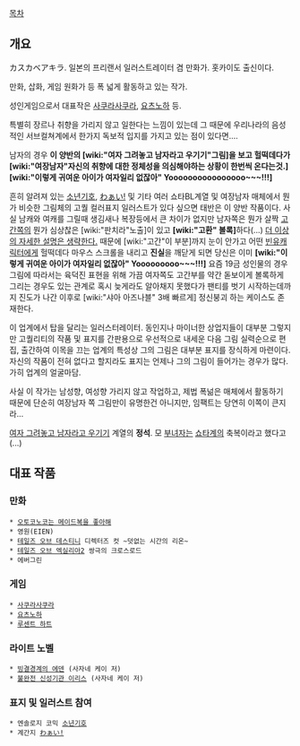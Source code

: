 [[목차]]

== 개요 ==
カスカベアキラ. 일본의 프리랜서 일러스트레이터 겸 만화가. 홋카이도 출신이다.

만화, 삽화, 게임 원화가 등 폭 넓게 활동하고 있는 작가.

성인게임으로서 대표작은 [[사쿠라사쿠라]], [[요츠노하]] 등.

특별히 장르나 취향을 가리지 않고 일한다는 느낌이 있는데 그 때문에 우리나라의 음성적인 서브컬쳐계에서 한가지 독보적 입지를 가지고 있는 점이 있다면....


남자의 경우 '''이 양반의 [wiki:"여자 그려놓고 남자라고 우기기"그림]을 보고 헐떡데다가 [wiki:"여장남자"자신의 취향에 대한 정체성을 의심해야하는 상황이 한번씩 온다는것.]'''
'''[wiki:"이렇게 귀여운 아이가 여자일리 없잖아" Yoooooooooooooooo~~~!!!]'''

흔히 알려져 있는 [[소년기호]], [[わぁい!]] 및 기타 여러 쇼타BL계열 및 여장남자 매체에서 뭔가 비슷한 그림체의 고퀄 컬러표지 일러스트가 있다 싶으면 태반은 이 양반 작품이다. 사실 남캐와 여캐를 그릴때 생김새나 복장등에서 큰 차이가 없지만 남자쪽은 뭔가 살짝 [[고간]]쪽의 뭔가 심상찮은 [wiki:"판치라"노출]이 있고 '''[wiki:"고환" 볼록]'''하다(...) [[더 이상의 자세한 설명은 생략한다.]] 
때문에 [wiki:"고간"이 부분]까지 눈이 안가고 어떤 [[빈유]]캐릭터에게 헐떡데다 마우스 스크롤을 내리고 '''진실'''을 깨닫게 되면 당신은 이미 '''[wiki:"이렇게 귀여운 아이가 여자일리 없잖아" Yooooooooo~~~!!!]''' 
요즘 19금 성인물의 경우 그림에 따라서는 육덕진 표현을 위해 가끔 여자쪽도 고간부를 약간 돋보이게 볼록하게 그리는 경우도 있는 관계로 혹시 늦게라도 알아채지 못했다가 팬티를 벗기 시작하는데까지 진도가 나간 이후로 [wiki:"샤아 아즈나블" 3배 빠르게] 정신붕괴 하는 케이스도 존재한다.

이 업계에서 탑을 달리는 일러스터레이터. 동인지나 마이너한 상업지들이 대부분 그렇지만 고퀄리티의 작품 및 표지를 간판용으로 우선적으로 내세운 다음 그림 실력순으로 편집, 출간하여 이목을 끄는 업계의 특성상 그의 그림은 대부분 표지를 장식하게 마련이다. 자신의 작품이 전혀 없다고 할지라도 표지는 언제나 그의 그림이 들어가는 경우가 많다. 가히 업계의 얼굴마담.

사실 이 작가는 남성향, 여성향 가리지 않고 작업하고, 제법 폭넒은 매체에서 활동하기 때문에 단순히 여장남자 쪽 그림만이 유명한건 아니지만, 임팩트는 당연히 이쪽이 큰지라...

[[여자 그려놓고 남자라고 우기기]] 계열의 '''정석'''. 모 [[부녀자]]는 [[쇼타]]계의 축복이라고 했다고(...)


== 대표 작품 ==

=== 만화 ===


 * [[오토코노코는 메이드복을 좋아해]]
 * 영원(EIEN)
 * [[테일즈 오브 데스티니]] 디렉터즈 컷 ~덧없는 시간의 리온~
 * [[테일즈 오브 엑실리아2]] 쌍극의 크로스로드
 * 에버그린

=== 게임 ===

 * [[사쿠라사쿠라]]
 * [[요츠노하]]
 * [[루센트 하트]]

=== 라이트 노벨 ===
 * [[빙결경계의 에덴]] (사자네 케이 저)
 * [[불완전 신성기관 이리스]] (사자네 케이 저)

=== 표지 및 일러스트 참여 ===

 * 엔솔로지 코믹 [[소년기호]] 
 * 계간지 [[わぁい!]]

